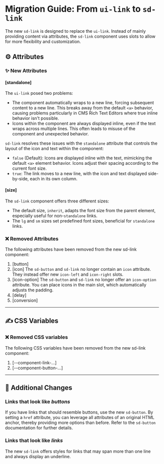 # Migration Guide: From `ui-link` to `sd-link`

The new `sd-link` is designed to replace the `ui-link`. Instead of mainly providing content via attributes, the `sd-link` component uses slots to allow for more flexibility and customization.

## ⚙️ Attributes

### ✨ New Attributes

#### [standalone]

The `ui-link` posed two problems:

- The component automatically wraps to a new line, forcing subsequent content to a new line. This breaks away from the default `<a>` behavior, causing problems particularly in CMS Rich Text Editors where true inline behavior isn't possible.
- Icons within the component are always displayed inline, even if the text wraps across multiple lines. This often leads to misuse of the component and unexpected behavior.

`sd-link` resolves these issues with the `standalone` attribute that controls the layout of the icon and text within the component:

- `false` (Default): Icons are displayed inline with the text, mimicking the default `<a>` element behavior. Icons adjust their spacing according to the current font size.
- `true`: The link moves to a new line, with the icon and text displayed side-by-side, each in its own column.

#### [size]

The `sd-link` component offers three different sizes:

- The default size, `inherit`, adapts the font size from the parent element, especially useful for non-`standalone` links.
- The `lg` and `sm` sizes set predefined font sizes, beneficial for `standalone` links.

### ❌ Removed Attributes

The following attributes have been removed from the new sd-link component:

1. [button]
2. [icon]
   The `sd-button` and `sd-link` no longer contain an `icon` attribute. They instead offer new `icon-left` and `icon-right` slots.
3. [icon-option]
   The `sd-button` and `sd-link` no longer offer an `icon-option` attribute. You can place icons in the main slot, which automatically adjusts the padding.
4. [delay]
5. [conversion]

<hr />

## ✍️ CSS Variables

### ❌ Removed CSS variables

The following CSS variables have been removed from the new sd-link component:

1. [--component-link-...]
2. [--component-button-...]

<hr />

## 💪 Additional Changes

### Links that look like _buttons_

If you have links that should resemble buttons, use the new `sd-button`. By setting a `href` attribute, you can leverage all attributes of an original HTML anchor, thereby providing more options than before. Refer to the `sd-button` documentation for further details.

### Links that look like _links_

The new `sd-link` offers styles for links that may span more than one line and always display an underline.
